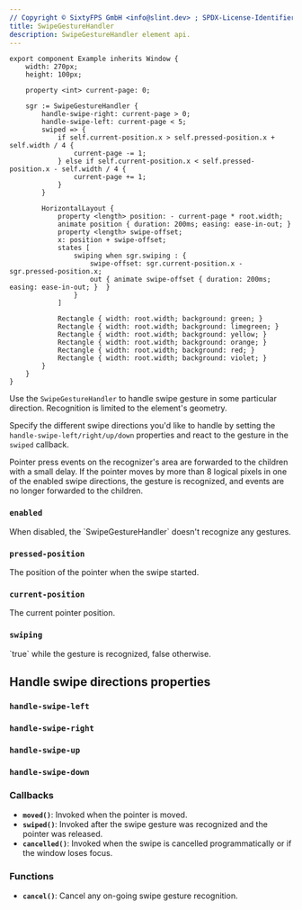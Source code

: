 ```yaml
---
// Copyright © SixtyFPS GmbH <info@slint.dev> ; SPDX-License-Identifier: MIT
title: SwipeGestureHandler
description: SwipeGestureHandler element api.
---
```


```slint title="SwipeGestureHandler example"
export component Example inherits Window {
    width: 270px;
    height: 100px;

    property <int> current-page: 0;

    sgr := SwipeGestureHandler {
        handle-swipe-right: current-page > 0;
        handle-swipe-left: current-page < 5;
        swiped => {
            if self.current-position.x > self.pressed-position.x + self.width / 4 {
                current-page -= 1;
            } else if self.current-position.x < self.pressed-position.x - self.width / 4 {
                current-page += 1;
            }
        }

        HorizontalLayout {
            property <length> position: - current-page * root.width;
            animate position { duration: 200ms; easing: ease-in-out; }
            property <length> swipe-offset;
            x: position + swipe-offset;
            states [
                swiping when sgr.swiping : {
                    swipe-offset: sgr.current-position.x - sgr.pressed-position.x;
                    out { animate swipe-offset { duration: 200ms; easing: ease-in-out; }  }
                }
            ]

            Rectangle { width: root.width; background: green; }
            Rectangle { width: root.width; background: limegreen; }
            Rectangle { width: root.width; background: yellow; }
            Rectangle { width: root.width; background: orange; }
            Rectangle { width: root.width; background: red; }
            Rectangle { width: root.width; background: violet; }
        }
    }
}
```

Use the `SwipeGestureHandler` to handle swipe gesture in some particular direction. Recognition is limited to the element's geometry.

Specify the different swipe directions you'd like to handle by setting the `handle-swipe-left/right/up/down` properties and react to the gesture in the `swiped` callback.

Pointer press events on the recognizer's area are forwarded to the children with a small delay.
If the pointer moves by more than 8 logical pixels in one of the enabled swipe directions, the gesture is recognized, and events are no longer forwarded to the children.

### `enabled`
<SlintProperty propName="enabled" typeName="bool" defaultValue="true">
When disabled, the `SwipeGestureHandler` doesn't recognize any gestures.
</SlintProperty>

### `pressed-position`
<SlintProperty propName="pressed-position" typeName="Point" propertyVisibility="out">
The position of the pointer when the swipe started.
</SlintProperty>

### `current-position`
<SlintProperty propName="current-position" typeName="Point" propertyVisibility="out">
The current pointer position.
</SlintProperty>

### `swiping`
<SlintProperty propName="swiping" typeName="bool" propertyVisibility="out">
`true` while the gesture is recognized, false otherwise.
</SlintProperty>


## Handle swipe directions properties

### `handle-swipe-left`
<SlintProperty propName="handle-swipe-left" typeName="bool" defaultValue="false"/>

### `handle-swipe-right`
<SlintProperty propName="handle-swipe-right" typeName="bool" defaultValue="false"/>

### `handle-swipe-up`
<SlintProperty propName="handle-swipe-up" typeName="bool" defaultValue="false"/>

### `handle-swipe-down`
<SlintProperty propName="handle-swipe-down" typeName="bool" defaultValue="false"/>



### Callbacks

-   **`moved()`**: Invoked when the pointer is moved.
-   **`swiped()`**: Invoked after the swipe gesture was recognized and the pointer was released.
-   **`cancelled()`**: Invoked when the swipe is cancelled programmatically or if the window loses focus.

### Functions

-   **`cancel()`**: Cancel any on-going swipe gesture recognition.
